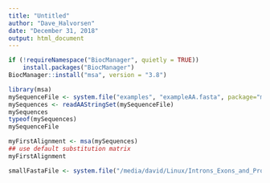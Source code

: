 ```yaml
---
title: "Untitled"
author: "Dave_Halvorsen"
date: "December 31, 2018"
output: html_document
---
```


```r
if (!requireNamespace("BiocManager", quietly = TRUE))
    install.packages("BiocManager")
BiocManager::install("msa", version = "3.8")
```

```r
library(msa)
mySequenceFile <- system.file("examples", "exampleAA.fasta", package="msa")
mySequences <- readAAStringSet(mySequenceFile)
mySequences
typeof(mySequences)
mySequenceFile
```

```r
myFirstAlignment <- msa(mySequences)
## use default substitution matrix
myFirstAlignment
```



```r
smallFastaFile <- system.file("/media/david/Linux/Introns_Exons_and_Promoters/Multiple_Sequence_Alignment/all_pot-1_homologs_Caenorhabditis_elegans.fasta", package = "seqinr")
```

